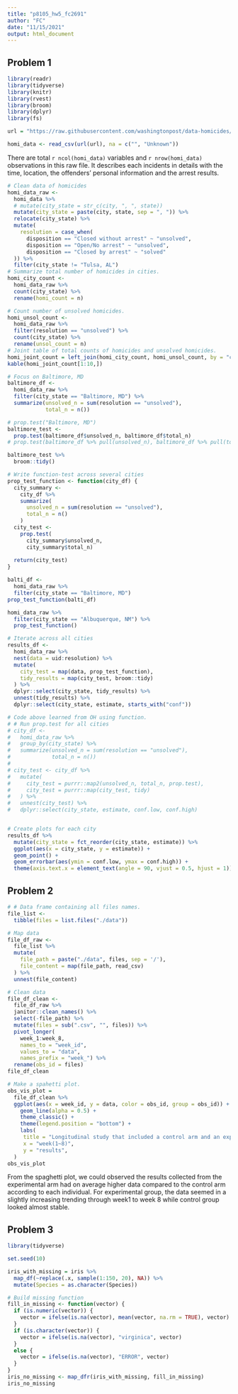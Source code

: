 ```yaml
---
title: "p8105_hw5_fc2691"
author: "FC"
date: "11/15/2021"
output: html_document
---
```

## Problem 1  
```r
library(readr)
library(tidyverse)
library(knitr)
library(rvest)
library(broom)
library(dplyr)
library(fs)

url = "https://raw.githubusercontent.com/washingtonpost/data-homicides/master/homicide-data.csv"

homi_data <- read_csv(url(url), na = c("", "Unknown"))
```
There are total `r ncol(homi_data)` variables and `r nrow(homi_data)` observations in this raw file. It describes each incidents in details with the time, location, the offenders' personal information and the arrest results.  

```r
# Clean data of homicides
homi_data_raw <-
  homi_data %>% 
  # mutate(city_state = str_c(city, ", ", state))
  mutate(city_state = paste(city, state, sep = ", ")) %>% 
  relocate(city_state) %>% 
  mutate(
    resolution = case_when(
      disposition == "Closed without arrest" ~ "unsolved", 
      disposition == "Open/No arrest" ~ "unsolved", 
      disposition == "Closed by arrest" ~ "solved"
  )) %>% 
  filter(city_state != "Tulsa, AL")
# Summarize total number of homicides in cities. 
homi_city_count <- 
  homi_data_raw %>% 
  count(city_state) %>% 
  rename(homi_count = n)

# Count number of unsolved homicides. 
homi_unsol_count <- 
  homi_data_raw %>% 
  filter(resolution == "unsolved") %>%
  count(city_state) %>% 
  rename(unsol_count = n)
# Joint table of total counts of homicides and unsolved homicides. 
homi_joint_count = left_join(homi_city_count, homi_unsol_count, by = "city_state")
kable(homi_joint_count[1:10,])

# Focus on Baltimore, MD
baltimore_df <- 
  homi_data_raw %>% 
  filter(city_state == "Baltimore, MD") %>% 
  summarize(unsolved_n = sum(resolution == "unsolved"), 
            total_n = n()) 

# prop.test("Baltimore, MD")
baltimore_test <- 
  prop.test(baltimore_df$unsolved_n, baltimore_df$total_n)
# prop.test(baltimore_df %>% pull(unsolved_n), baltimore_df %>% pull(total_n))

baltimore_test %>% 
  broom::tidy()

# Write function-test across several cities
prop_test_function <- function(city_df) {
  city_summary <-
    city_df %>% 
    summarize(
      unsolved_n = sum(resolution == "unsolved"), 
      total_n = n()
    ) 
  city_test <- 
    prop.test(
      city_summary$unsolved_n, 
      city_summary$total_n)
  
  return(city_test)
}

balti_df <- 
  homi_data_raw %>% 
  filter(city_state == "Baltimore, MD") 
prop_test_function(balti_df)

homi_data_raw %>% 
  filter(city_state == "Albuquerque, NM") %>% 
  prop_test_function()

# Iterate across all cities
results_df <-
  homi_data_raw %>% 
  nest(data = uid:resolution) %>% 
  mutate(
    city_test = map(data, prop_test_function),
    tidy_results = map(city_test, broom::tidy)
  ) %>% 
  dplyr::select(city_state, tidy_results) %>%
  unnest(tidy_results) %>% 
  dplyr::select(city_state, estimate, starts_with("conf"))

# Code above learned from OH using function. 
# # Run prop.test for all cities
# city_df <- 
#   homi_data_raw %>% 
#   group_by(city_state) %>% 
#   summarize(unsolved_n = sum(resolution == "unsolved"), 
#             total_n = n()) 
# 
# city_test <- city_df %>%
#   mutate(
#     city_test = purrr::map2(unsolved_n, total_n, prop.test),
#     city_test = purrr::map(city_test, tidy)
#   ) %>%
#   unnest(city_test) %>% 
#   dplyr::select(city_state, estimate, conf.low, conf.high)


# Create plots for each city
results_df %>% 
  mutate(city_state = fct_reorder(city_state, estimate)) %>% 
  ggplot(aes(x = city_state, y = estimate)) + 
  geom_point() +
  geom_errorbar(aes(ymin = conf.low, ymax = conf.high)) + 
  theme(axis.text.x = element_text(angle = 90, vjust = 0.5, hjust = 1))
```

## Problem 2
```r
# # Data frame containing all files names.
file_list <-
  tibble(files = list.files("./data")) 

# Map data
file_df_raw <- 
  file_list %>% 
  mutate(
    file_path = paste("./data", files, sep = '/'),
    file_content = map(file_path, read_csv)
  ) %>%
  unnest(file_content)

# Clean data
file_df_clean <-
  file_df_raw %>% 
  janitor::clean_names() %>%
  select(-file_path) %>% 
  mutate(files = sub(".csv", "", files)) %>%
  pivot_longer(
    week_1:week_8,
    names_to = "week_id", 
    values_to = "data", 
    names_prefix = "week_") %>% 
  rename(obs_id = files)
file_df_clean

# Make a spahetti plot. 
obs_vis_plot = 
  file_df_clean %>% 
  ggplot(aes(x = week_id, y = data, color = obs_id, group = obs_id)) + 
    geom_line(alpha = 0.5) + 
    theme_classic() + 
    theme(legend.position = "bottom") + 
    labs(
     title = "Longitudinal study that included a control arm and an experimental arm over time", 
     x = "week(1~8)", 
     y = "results", 
  ) 
obs_vis_plot 

```

From the spaghetti plot, we could observed the results collected from the experimental arm had on average higher data compared to the control arm according to each individual. For experimental group, the data seemed in a slightly increasing trending through week1 to week 8 while control group looked almost stable.   

## Problem 3
```r
library(tidyverse)

set.seed(10)

iris_with_missing = iris %>% 
  map_df(~replace(.x, sample(1:150, 20), NA)) %>%
  mutate(Species = as.character(Species))

# Build missing function
fill_in_missing <- function(vector) {
  if (is.numeric(vector)) {
    vector = ifelse(is.na(vector), mean(vector, na.rm = TRUE), vector)
  }
  if (is.character(vector)) {
    vector = ifelse(is.na(vector), "virginica", vector)
  }
  else {
    vector = ifelse(is.na(vector), "ERROR", vector)
  }
}
iris_no_missing <- map_dfr(iris_with_missing, fill_in_missing)
iris_no_missing
```

